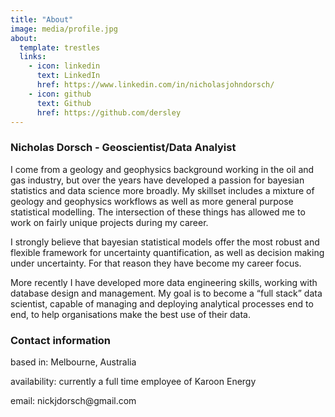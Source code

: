 ```yaml
---
title: "About"
image: media/profile.jpg
about:
  template: trestles
  links:
    - icon: linkedin
      text: LinkedIn
      href: https://www.linkedin.com/in/nicholasjohndorsch/
    - icon: github
      text: Github
      href: https://github.com/dersley
---
```


### Nicholas Dorsch - Geoscientist/Data Analyist
I come from a geology and geophysics background working in the oil and gas industry, but
over the years have developed a passion for bayesian statistics and data science more
broadly. My skillset includes a mixture of geology and geophysics workflows as well as
more general purpose statistical modelling. The intersection of these things has allowed
me to work on fairly unique projects during my career. 

I strongly believe that bayesian statistical models offer the most robust and flexible
framework for uncertainty quantification, as well as decision making under uncertainty.
For that reason they have become my career focus.

More recently I have developed more data engineering skills, working with database
design and management. My goal is to become a "full stack" data scientist, capable of
managing and deploying analytical processes end to end, to help organisations make the
best use of their data.

### Contact information
based in: Melbourne, Australia

availability: currently a full time employee of Karoon Energy

email: nickjdorsch@gmail.com



